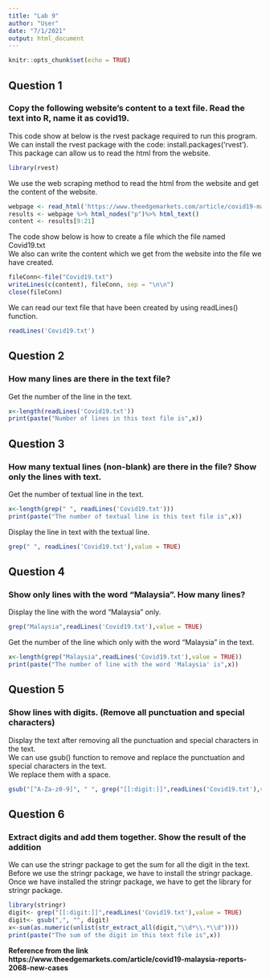 ---
title: "Lab 9"
author: "User"
date: "7/1/2021"
output: html_document
---

```{r setup, include=FALSE}
knitr::opts_chunk$set(echo = TRUE)
```

## Question 1
### Copy the following website’s content to a text file.  Read the text into R, name it as covid19.
This code show at below is the rvest package required to run this program.  
We can install the rvest package with the code: install.packages('rvest').
This package can allow us to read the html from the website.  
```{r}
library(rvest)
```
We use the web scraping method to read the html from the website and get the 
content of the website.
```{r}
webpage <- read_html('https://www.theedgemarkets.com/article/covid19-malaysia-reports-2068-new-cases')
results <- webpage %>% html_nodes("p")%>% html_text()
content <- results[9:21]
```
The code show below is how to create a file which the file named Covid19.txt  
We also can write the content which we get from the website into the file we have 
created.
```{r}
fileConn<-file("Covid19.txt")
writeLines(c(content), fileConn, sep = "\n\n")
close(fileConn)
```
We can read our text file that have been created by using readLines() function.
```{r}
readLines('Covid19.txt')
```

## Question 2
###	How many lines are there in the text file?
Get the number of the line in the text.
```{r}
x<-length(readLines('Covid19.txt'))
print(paste("Number of lines in this text file is",x))
```

## Question 3
###	How many textual lines (non-blank) are there in the file? Show only the lines with text.
Get the number of textual line in the text.
```{r}
x<-length(grep(" ", readLines('Covid19.txt')))
print(paste("The number of textual line is this text file is",x))
```
Display the line in text with the textual line.
```{r}
grep(" ", readLines('Covid19.txt'),value = TRUE)
```

## Question 4
### Show only lines with the word "Malaysia". How many lines?

Display the line with the word "Malaysia" only.
```{r}
grep("Malaysia",readLines('Covid19.txt'),value = TRUE)
```
Get the number of the line which only with the word "Malaysia" in the text.
```{r}
x<-length(grep("Malaysia",readLines('Covid19.txt'),value = TRUE))
print(paste("The number of line with the word 'Malaysia' is",x))
```

## Question 5
### Show lines with digits. (Remove all punctuation and special characters)
Display the text after removing all the punctuation and special characters in the text.  
We can use gsub() function to remove and replace the punctuation and special characters in the text.  
We replace them with a space.
```{r}
gsub("[^A-Za-z0-9]", " ", grep("[[:digit:]]",readLines('Covid19.txt'),value = TRUE))
```

## Question 6
### Extract digits and add them together. Show the result of the addition
We can use the stringr package to get the sum for all the digit in the text.
Before we use the stringr package, we have to install the stringr package.
Once we have installed the stringr package, we have to get the library for stringr package.
```{r}
library(stringr)
digit<- grep("[[:digit:]]",readLines('Covid19.txt'),value = TRUE)
digit<- gsub(",", "", digit)
x<-sum(as.numeric(unlist(str_extract_all(digit,"\\d*\\.*\\d"))))
print(paste("The sum of the digit in this text file is",x))
```

**Reference from the link https://www.theedgemarkets.com/article/covid19-malaysia-reports-2068-new-cases**
